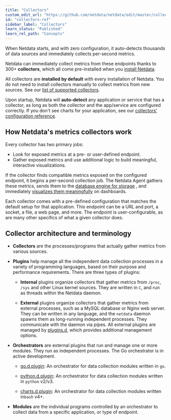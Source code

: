 ```yaml
---
title: "Collectors"
custom_edit_url: "https://github.com/netdata/netdata/edit/master/collectors/README.md"
id: "collectors-ref"
sidebar_label: "Collectors"
learn_status: "Published"
learn_rel_path: "Concepts"
---
```



When Netdata starts, and with zero configuration, it auto-detects thousands of data sources and immediately collects
per-second metrics.

Netdata can immediately collect metrics from these endpoints thanks to 300+ **collectors**, which all come pre-installed
when you [install Netdata](https://github.com/netdata/netdata/blob/master/packaging/installer/README.md).

All collectors are **installed by default** with every installation of Netdata. You do not need to install
collectors manually to collect metrics from new sources. See our 
[list of supported collectors](https://github.com/netdata/netdata/blob/master/collectors/COLLECTORS.md).

Upon startup, Netdata will **auto-detect** any application or service that has a collector, as long as both the collector
and the app/service are configured correctly. If you don't see charts for your application, see
our [collectors' configuration reference](https://github.com/netdata/netdata/blob/master/collectors/REFERENCE.md).

## How Netdata's metrics collectors work

Every collector has two primary jobs:

-   Look for exposed metrics at a pre- or user-defined endpoint.
-   Gather exposed metrics and use additional logic to build meaningful, interactive visualizations.

If the collector finds compatible metrics exposed on the configured endpoint, it begins a per-second collection job. The
Netdata Agent gathers these metrics, sends them to the 
[database engine for storage](https://github.com/netdata/netdata/blob/master/docs/store/change-metrics-storage.md)
, and immediately 
[visualizes them meaningfully](https://github.com/netdata/netdata/blob/master/docs/visualize/interact-dashboards-charts.md) 
on dashboards.

Each collector comes with a pre-defined configuration that matches the default setup for that application. This endpoint
can be a URL and port, a socket, a file, a web page, and more. The endpoint is user-configurable, as are many other 
specifics of what a given collector does.

## Collector architecture and terminology

-   **Collectors** are the processes/programs that actually gather metrics from various sources. 

-   **Plugins** help manage all the independent data collection processes in a variety of programming languages, based on 
    their purpose  and performance requirements. There are three types of plugins:

    -   **Internal** plugins organize collectors that gather metrics from `/proc`, `/sys` and other Linux kernel sources.
        They are written in `C`, and run as threads within the Netdata daemon.

    -   **External** plugins organize collectors that gather metrics from external processes, such as a MySQL database or
        Nginx web server. They can be written in any language, and the `netdata` daemon spawns them as long-running
        independent processes. They communicate with the daemon via pipes. All external plugins are managed by
        [plugins.d](https://github.com/netdata/netdata/blob/master/collectors/plugins.d/README.md), which provides additional management options.

-   **Orchestrators** are external plugins that run and manage one or more modules. They run as independent processes.
    The Go orchestrator is in active development.

    -   [go.d.plugin](https://github.com/netdata/go.d.plugin/blob/master/README.md): An orchestrator for data
        collection modules written in `go`.

    -   [python.d.plugin](https://github.com/netdata/netdata/blob/master/collectors/python.d.plugin/README.md): 
        An orchestrator for data collection modules written in `python` v2/v3.

    -   [charts.d.plugin](https://github.com/netdata/netdata/blob/master/collectors/charts.d.plugin/README.md): 
        An orchestrator for data collection modules written in`bash` v4+.

-   **Modules** are the individual programs controlled by an orchestrator to collect data from a specific application, or type of endpoint.

